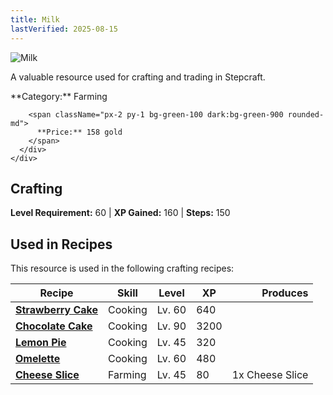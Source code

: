 ```yaml
---
title: Milk
lastVerified: 2025-08-15
---
```


<div className="flex items-start gap-6 mb-8">
  <div className="flex-shrink-0">
    <img src="/assets/resources/farming/milk.png" alt="Milk" className="w-24 h-24 border rounded-lg" />
  </div>
  <div className="flex-1">
    <div className="space-y-2">
      <p className="text-lg text-muted-foreground">A valuable resource used for crafting and trading in Stepcraft.</p>
      <div className="flex flex-wrap gap-4 text-sm">
        <span className="px-2 py-1 bg-blue-100 dark:bg-blue-900 rounded-md">
          **Category:** Farming
        </span>
        
        <span className="px-2 py-1 bg-green-100 dark:bg-green-900 rounded-md">
          **Price:** 158 gold
        </span>
      </div>
    </div>
  </div>
</div>

## Crafting
**Level Requirement:** 60 | **XP Gained:** 160 | **Steps:** 150



## Used in Recipes

This resource is used in the following crafting recipes:

| Recipe | Skill | Level | XP | Produces |
|--------|-------|-------|----|---------:|
| **[Strawberry Cake](#)** | Cooking | Lv. 60 | 640 |  |
| **[Chocolate Cake](#)** | Cooking | Lv. 90 | 3200 |  |
| **[Lemon Pie](#)** | Cooking | Lv. 45 | 320 |  |
| **[Omelette](#)** | Cooking | Lv. 60 | 480 |  |
| **[Cheese Slice](/docs/resources/individual/cheese_slice)** | Farming | Lv. 45 | 80 | 1x Cheese Slice |
